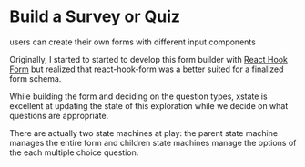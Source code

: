 
<Meta title="design system/organisms/survey/build form" />

# Build a Survey or Quiz

<Subtitle>users can create their own forms with different input components</Subtitle>

Originally, I started to started to develop this form builder with [React Hook Form](https://react-hook-form.com/) but realized that react-hook-form was a better suited for a finalized form schema.

While building the form and deciding on the question types, xstate is excellent at updating the state of this exploration while we decide on what questions are appropriate. 

There are actually two state machines at play: the parent state machine manages the entire form and children state machines manage the options of the each multiple choice question. 


<Canvas>
  <Story name="build form">
   <BuildFormStory />
  </Story>
</Canvas>